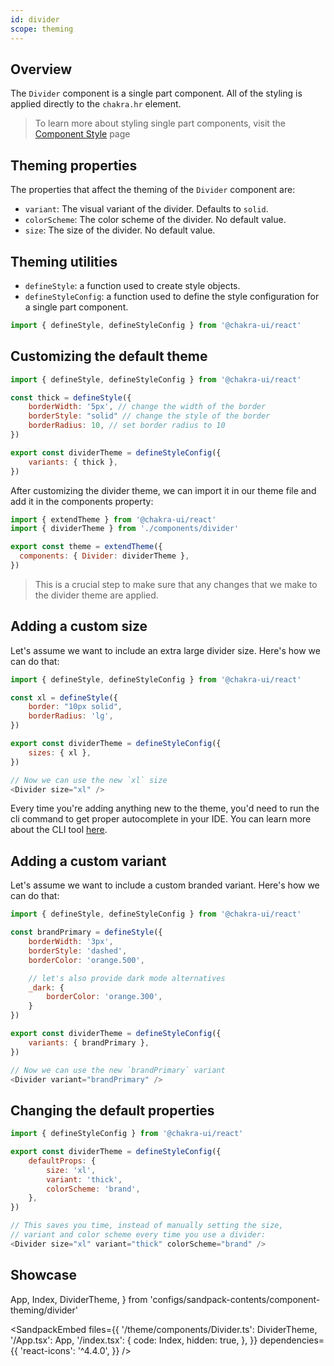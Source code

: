 ```yaml
---
id: divider
scope: theming
---
```


## Overview

The `Divider` component is a single part component. All of the styling is
applied directly to the `chakra.hr` element.

> To learn more about styling single part components, visit the
> [Component Style](/docs/styled-system/component-style#styling-single-part-components)
> page

## Theming properties

The properties that affect the theming of the `Divider` component are:

- `variant`: The visual variant of the divider. Defaults to `solid`.
- `colorScheme`: The color scheme of the divider. No default value.
- `size`: The size of the divider. No default value.

## Theming utilities

- `defineStyle`: a function used to create style objects.
- `defineStyleConfig`: a function used to define the style configuration for a
  single part component.

```js
import { defineStyle, defineStyleConfig } from '@chakra-ui/react'
```

## Customizing the default theme

```js
import { defineStyle, defineStyleConfig } from '@chakra-ui/react'

const thick = defineStyle({
    borderWidth: '5px', // change the width of the border
    borderStyle: "solid" // change the style of the border
    borderRadius: 10, // set border radius to 10
})

export const dividerTheme = defineStyleConfig({
    variants: { thick },
})
```

After customizing the divider theme, we can import it in our theme file and add
it in the components property:

```js
import { extendTheme } from '@chakra-ui/react'
import { dividerTheme } from './components/divider'

export const theme = extendTheme({
  components: { Divider: dividerTheme },
})
```

> This is a crucial step to make sure that any changes that we make to the
> divider theme are applied.

## Adding a custom size

Let's assume we want to include an extra large divider size. Here's how we can
do that:

```js
import { defineStyle, defineStyleConfig } from '@chakra-ui/react'

const xl = defineStyle({
    border: "10px solid",
    borderRadius: 'lg',
})

export const dividerTheme = defineStyleConfig({
    sizes: { xl },
})

// Now we can use the new `xl` size
<Divider size="xl" />
```

Every time you're adding anything new to the theme, you'd need to run the cli
command to get proper autocomplete in your IDE. You can learn more about the CLI
tool [here](/docs/styled-system/cli).

## Adding a custom variant

Let's assume we want to include a custom branded variant. Here's how we can do
that:

```js
import { defineStyle, defineStyleConfig } from '@chakra-ui/react'

const brandPrimary = defineStyle({
    borderWidth: '3px',
    borderStyle: 'dashed',
    borderColor: 'orange.500',

    // let's also provide dark mode alternatives
    _dark: {
        borderColor: 'orange.300',
    }
})

export const dividerTheme = defineStyleConfig({
    variants: { brandPrimary },
})

// Now we can use the new `brandPrimary` variant
<Divider variant="brandPrimary" />
```

## Changing the default properties

```js
import { defineStyleConfig } from '@chakra-ui/react'

export const dividerTheme = defineStyleConfig({
    defaultProps: {
        size: 'xl',
        variant: 'thick',
        colorScheme: 'brand',
    },
})

// This saves you time, instead of manually setting the size,
// variant and color scheme every time you use a divider:
<Divider size="xl" variant="thick" colorScheme="brand" />
```

## Showcase

  App,
  Index,
  DividerTheme,
} from 'configs/sandpack-contents/component-theming/divider'

<SandpackEmbed
  files={{
    '/theme/components/Divider.ts': DividerTheme,
    '/App.tsx': App,
    '/index.tsx': {
      code: Index,
      hidden: true,
    },
  }}
  dependencies={{
    'react-icons': '^4.4.0',
  }}
/>
